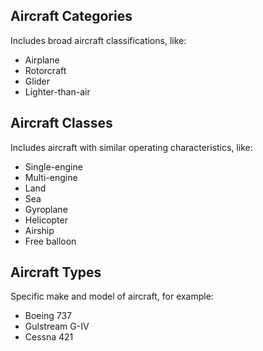 

## Aircraft Categories

Includes broad aircraft classifications, like:

- Airplane
- Rotorcraft
- Glider
- Lighter-than-air

## Aircraft Classes

Includes aircraft with similar operating characteristics, like:

- Single-engine
- Multi-engine
- Land
- Sea
- Gyroplane
- Helicopter
- Airship
- Free balloon

## Aircraft Types

Specific make and model of aircraft, for example:

- Boeing 737
- Gulstream G-IV
- Cessna 421
